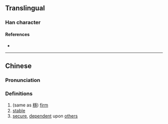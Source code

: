 {{character info/new}}
==Translingual==
{{Han simplified forms|㒚|⿰亻𢚩|⿰亻急|ex=y}}

===Han character===
{{Han char|rn=9|rad=人|as=14|sn=16|four=|canj=OBMP|ids=⿰亻㥯}}

====References====
* {{Han ref|kx=0119.320|hdz=10231.080|uh=349A|ud=13466}}

----

==Chinese==
{{zh-forms}}

===Pronunciation===
{{zh-pron
|m=wěn
|c=waan2
|mc=y
|oc=
|ma=
|cat=a
}}

===Definitions===
{{zh-hanzi}}

# (same as [[穩]]) [[firm]]
# [[stable]]
# [[secure]], [[dependent]] upon [[other]]s